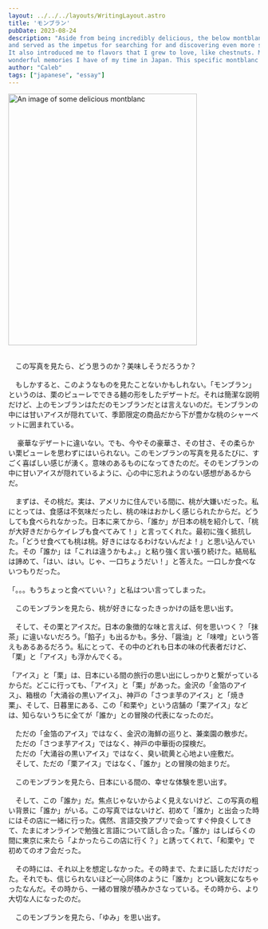 ```yaml
---
layout: ../../../layouts/WritingLayout.astro
title: 'モンブラン'
pubDate: 2023-08-24
description: "Aside from being incredibly delicious, the below montblanc is also sentimental. It was one of the first sweets I had in Japan,
and served as the impetus for searching for and discovering even more sweets, including my favorite fluffy (ふわふわ) pancakes.
It also introduced me to flavors that I grew to love, like chestnuts. Many of these sweets and flavors I love now, I can easily associate with
wonderful memories I have of my time in Japan. This specific montblanc also holds an even deeper meaning to me - it's the day I met Yumi."
author: "Caleb"
tags: ["japanese", "essay"]
---
```



<Image
  class="mx-auto"
  src="https://images.namakemono.dev/montblanc-md.jpg"
  alt="An image of some delicious montblanc"
  width="378"
  height="504"
/>

<br />
　この写真を見たら、どう思うのか？美味しそうだろうか？
<br />
<br />
　もしかすると、このようなものを見たことないかもしれない。「モンブラン」というのは、栗のピューレでできる麺の形をしたデザートだ。それは簡潔な説明だけど、上のモンブランはただのモンブランだとは言えないのだ。モンブランの中には甘いアイスが隠れていて、季節限定の商品だから下が豊かな桃のシャーベットに囲まれている。
<br />
<br />　
豪華なデザートに違いない。でも、今やその豪華さ、その甘さ、その柔らかい栗ピューレを思わずにはいられない。このモンブランの写真を見るたびに、すごく喜ばしい感じが湧く。意味のあるものになってきたのだ。そのモンブランの中に甘いアイスが隠れているように、心の中に忘れようのない感想があるからだ。
<br />
<br />
　まずは、その桃だ。実は、アメリカに住んでいる間に、桃が大嫌いだった。私にとっては、食感は不気味だったし、桃の味はおかしく感じられたからだ。どうしても食べられなかった。日本に来てから、「誰か」が日本の桃を紹介して、「桃が大好きだからケイレブも食べてみて！」と言ってくれた。最初に強く抵抗した。「どうせ食べても桃は桃。好きにはなるわけないんだよ！」と思い込んでいた。その「誰か」は「これは違うかもよ。」と粘り強く言い張り続けた。結局私は諦めて、「はい、はい。じゃ、一口ちょうだい！」と答えた。一口しか食べないつもりだった。
<br />
<br />
「。。。もうちょっと食べていい？」と私はつい言ってしまった。
<br />
<br />
　このモンブランを見たら、桃が好きになったきっかけの話を思い出す。
<br />
<br />
　そして、その栗とアイスだ。日本の象徴的な味と言えば、何を思いつく？「抹茶」に違いないだろう。「餡子」も出るかも。多分、「醤油」と「味噌」という答えもあるあるだろう。私にとって、その中のどれも日本の味の代表者だけど、「栗」と「アイス」も浮かんでくる。
<br />
<br />
「アイス」と「栗」は、日本にいる間の旅行の思い出にしっかりと繋がっているからだ。どこに行っても、「アイス」と「栗」があった。金沢の「金箔のアイス」、箱根の「大涌谷の黒いアイス」、神戸の「さつま芋のアイス」と「焼き栗」、そして、日暮里にある、この「和栗や」という店舗の「栗アイス」などは、知らないうちに全てが「誰か」との冒険の代表になったのだ。
<br />
<br />
　ただの「金箔のアイス」ではなく、金沢の海鮮の巡りと、兼楽園の散歩だ。
<br />
　ただの「さつま芋アイス」ではなく、神戸の中華街の探検だ。
<br />
　ただの「大涌谷の黒いアイス」ではなく、臭い硫黄と心地よい座敷だ。
<br />
　そして、ただの「栗アイス」ではなく、「誰か」との冒険の始まりだ。
<br />
<br />
　このモンブランを見たら、日本にいる間の、幸せな体験を思い出す。
<br />
<br />
　そして、この「誰か」だ。焦点じゃないからよく見えないけど、この写真の粗い背景に「誰か」がいる。この写真ではないけど、初めて「誰か」と出会った時にはその店に一緒に行った。偶然、言語交換アプリで会ってすぐ仲良くしてきて、たまにオンラインで勉強と言語について話し合った。「誰か」はしばらくの間に東京に来たら「よかったらこの店に行く？」と誘ってくれて、「和栗や」で初めてのオフ会だった。
<br />
<br />
　その時には、それ以上を想定しなかった。その時まで、たまに話しただけだった。それでも、信じられないほど一心同体のように「誰か」とつい親友になちゃったなんだ。その時から、一緒の冒険が積みかさなっている。その時から、より大切な人になったのだ。
<br />
<br />
　このモンブランを見たら、「ゆみ」を思い出す。
